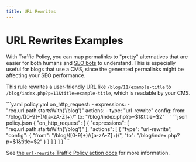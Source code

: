 ```yaml
---
title: URL Rewrites
---
```

# URL Rewrites Examples

With Traffic Policy, you can map permalinks to "pretty" alternatives that are easier for both humans and [SEO bots](https://developers.google.com/search/docs/crawling-indexing/googlebot) to understand. This is especially useful for blogs that use a CMS, since the generated permalinks might be affecting your SEO performance.

This rule rewrites a user-friendly URL like
`/blog/11/example-title` to `/blog/index.php?p=11&title=example-title`, which is readable by your CMS.

<CodeGroup>
```yaml policy.yml
on_http_request:
  - expressions:
    - "req.url.path.startsWith('/blog')"
    actions:
    - type: "url-rewrite"
    config:
    from: "/blog/([0-9]+)/([a-zA-Z]+)/"
    to: "/blog/index.php?p=$1&title=$2"
```
```json policy.json
{
  "on_http_request": [
    {
      "expressions": [
        "req.url.path.startsWith('/blog')"
      ],
      "actions": [
        {
          "type": "url-rewrite",
          "config": {
            "from": "/blog/([0-9]+)/([a-zA-Z]+)/",
            "to": "/blog/index.php?p=$1&title=$2"
          }
        }
      ]
    }
  ]
}
```
</CodeGroup>

See [the `url-rewrite` Traffic Policy action docs](/traffic-policy/actions/url-rewrite/) for more information.
